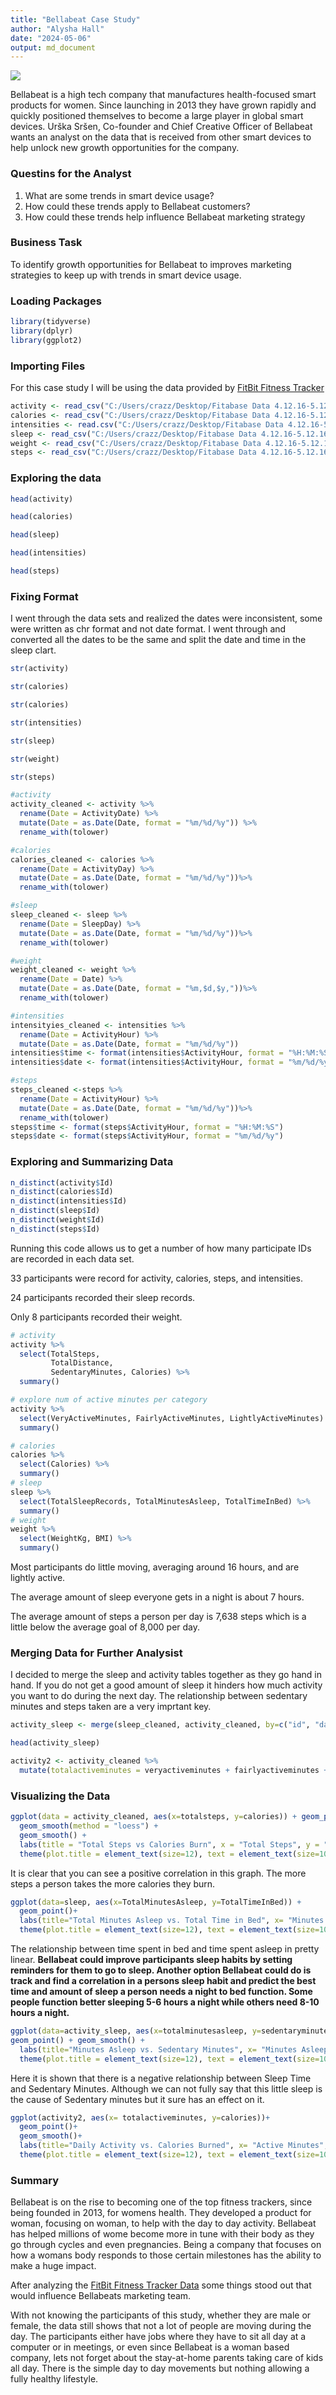 ```yaml
---
title: "Bellabeat Case Study"
author: "Alysha Hall"
date: "2024-05-06"
output: md_document
---
```


![](Bellabeat-logo.webp)

Bellabeat is a high tech company that manufactures health-focused smart products for women. Since launching in 2013 they have grown rapidly and quickly positioned themselves to become a large player in global smart devices. Urška Sršen, Co-founder and Chief Creative Officer of Bellabeat wants an analyst on the data that is received from other smart devices to help unlock new growth opportunities for the company.


### **Questins for the Analyst**

1. What are some trends in smart device usage?
2. How could these trends apply to Bellabeat customers?
3. How could these trends help influence Bellabeat marketing strategy


### **Business Task**

To identify growth opportunities for Bellabeat to improves marketing strategies to keep up with trends in smart device usage.


### **Loading Packages**

```r
library(tidyverse)
library(dplyr)
library(ggplot2)
```


### **Importing Files**

For this case study I will be using the data provided by [FitBit Fitness Tracker](https://www.kaggle.com/datasets/arashnic/fitbit)

```r
activity <- read_csv("C:/Users/crazz/Desktop/Fitabase Data 4.12.16-5.12.16/dailyActivity_merged.csv")
calories <- read_csv("C:/Users/crazz/Desktop/Fitabase Data 4.12.16-5.12.16/dailyCalories_merged.csv")
intensities <- read.csv("C:/Users/crazz/Desktop/Fitabase Data 4.12.16-5.12.16/hourlyIntensities_merged.csv")
sleep <- read_csv("C:/Users/crazz/Desktop/Fitabase Data 4.12.16-5.12.16/sleepDay_merged.csv")
weight <- read_csv("C:/Users/crazz/Desktop/Fitabase Data 4.12.16-5.12.16/weightLogInfo_merged.csv")
steps <- read_csv("C:/Users/crazz/Desktop/Fitabase Data 4.12.16-5.12.16/hourlySteps_merged.csv")
```
### **Exploring the data**

```r
head(activity)
```
```r
head(calories)
```

```r
head(sleep)
```

```r
head(intensities)
```

```r
head(steps)
```

### **Fixing Format**

I went through the data sets and realized the dates were inconsistent, some were written as chr format and not date format. I went through and converted all the dates to be the same and split the date and time in the sleep clart. 

```r
str(activity)
```

```r
str(calories)
```

```r
str(calories)
```

```r
str(intensities)
```


```r
str(sleep)
```
```r
str(weight)
```

```r
str(steps)
```


```r
#activity
activity_cleaned <- activity %>% 
  rename(Date = ActivityDate) %>% 
  mutate(Date = as.Date(Date, format = "%m/%d/%y")) %>%
  rename_with(tolower)
```

```r
#calories
calories_cleaned <- calories %>% 
  rename(Date = ActivityDay) %>% 
  mutate(Date = as.Date(Date, format = "%m/%d/%y"))%>%
  rename_with(tolower)
```


```r
#sleep
sleep_cleaned <- sleep %>% 
  rename(Date = SleepDay) %>% 
  mutate(Date = as.Date(Date, format = "%m/%d/%y"))%>%
  rename_with(tolower)
```


```r
#weight
weight_cleaned <- weight %>%
  rename(Date = Date) %>%
  mutate(Date = as.Date(Date, format = "%m,$d,$y,"))%>%
  rename_with(tolower)
```

```r
#intensities
intensityies_cleaned <- intensities %>% 
  rename(Date = ActivityHour) %>% 
  mutate(Date = as.Date(Date, format = "%m/%d/%y"))
intensities$time <- format(intensities$ActivityHour, format = "%H:%M:%S")
intensities$date <- format(intensities$ActivityHour, format = "%m/%d/%y")
```


```r
#steps
steps_cleaned <-steps %>%
  rename(Date = ActivityHour) %>% 
  mutate(Date = as.Date(Date, format = "%m/%d/%y"))%>%
  rename_with(tolower)
steps$time <- format(steps$ActivityHour, format = "%H:%M:%S")
steps$date <- format(steps$ActivityHour, format = "%m/%d/%y")
```

### **Exploring and Summarizing Data**

```r
n_distinct(activity$Id)
n_distinct(calories$Id)
n_distinct(intensities$Id)
n_distinct(sleep$Id)
n_distinct(weight$Id)
n_distinct(steps$Id)
```

Running this code allows us to get a number of how many participate IDs are recorded in each data set. 

33 participants were record for activity, calories, steps, and intensities. 

24 participants recorded their sleep records.

Only 8 participants recorded their weight. 

```r
# activity
activity %>%  
  select(TotalSteps,
         TotalDistance,
         SedentaryMinutes, Calories) %>%
  summary()

# explore num of active minutes per category
activity %>%
  select(VeryActiveMinutes, FairlyActiveMinutes, LightlyActiveMinutes) %>%
  summary()

# calories
calories %>%
  select(Calories) %>%
  summary()
# sleep
sleep %>%
  select(TotalSleepRecords, TotalMinutesAsleep, TotalTimeInBed) %>%
  summary()
# weight
weight %>%
  select(WeightKg, BMI) %>%
  summary()
```

Most participants do little moving, averaging around 16 hours, and are lightly active.

The average amount of sleep everyone gets in a night is about 7 hours.

The average amount of steps a person per day is 7,638 steps which is a little below the average goal of 8,000 per day. 


### **Merging Data for Further Analysist**


I decided to merge the sleep and activity tables together as they go hand in hand. If you do not get a good amount of sleep it hinders how much activity you want to do during the next day. The relationship between sedentary minutes and steps taken are a very imprtant key. 

```r
activity_sleep <- merge(sleep_cleaned, activity_cleaned, by=c("id", "date"))
```

```r
head(activity_sleep)
```

```r
activity2 <- activity_cleaned %>% 
  mutate(totalactiveminutes = veryactiveminutes + fairlyactiveminutes + lightlyactiveminutes)
```

### **Visualizing the Data**


```r
ggplot(data = activity_cleaned, aes(x=totalsteps, y=calories)) + geom_point()  +
  geom_smooth(method = "loess") +
  geom_smooth() + 
  labs(title = "Total Steps vs Calories Burn", x = "Total Steps", y = "Calories")+
  theme(plot.title = element_text(size=12), text = element_text(size=10))
```


It is clear that you can see a positive correlation in this graph. The more steps a person takes the more calories they burn. 


```r
ggplot(data=sleep, aes(x=TotalMinutesAsleep, y=TotalTimeInBed)) + 
  geom_point()+ 
  labs(title="Total Minutes Asleep vs. Total Time in Bed", x= "Minutes Asleep", y= "Time in Bed")+
  theme(plot.title = element_text(size=12), text = element_text(size=10))
```

The relationship between time spent in bed and time spent asleep in pretty linear. **Bellabeat could improve participants sleep habits by setting reminders for them to go to sleep. Another option Bellabeat could do is track and find a correlation in a persons sleep habit and predict the best time and amount of sleep a person needs a night to bed function. Some people function better sleeping 5-6 hours a night while others need 8-10 hours a night.**


```r
ggplot(data=activity_sleep, aes(x=totalminutesasleep, y=sedentaryminutes)) + 
geom_point() + geom_smooth() +
  labs(title="Minutes Asleep vs. Sedentary Minutes", x= "Minutes Asleep", y="Sedentary Minutes")+
  theme(plot.title = element_text(size=12), text = element_text(size=10))
```

Here it is shown that there is a negative relationship between Sleep Time and Sedentary Minutes. Although we can not fully say that this little sleep is the cause of Sedentary minutes but it sure has an effect on it.


```r
ggplot(activity2, aes(x= totalactiveminutes, y=calories))+
  geom_point()+
  geom_smooth()+
  labs(title="Daily Activity vs. Calories Burned", x= "Active Minutes", y="Calories Burned")+
  theme(plot.title = element_text(size=12), text = element_text(size=10))
```

### **Summary**

Bellabeat is on the rise to becoming one of the top fitness trackers, since being founded in 2013, for womens health. They developed a product for woman, focusing on woman, to help with the day to day activity. Bellabeat has helped millions of wome become more in tune with their body as they go through cycles and even pregnancies. Being a company that focuses on how a womans body responds to those certain milestones has the ability to make a huge impact. 

After analyzing the [FitBit Fitness Tracker Data](https://www.kaggle.com/datasets/arashnic/fitbit) some things stood out that would influence Bellabeats marketing team. 

With not knowing the participants of this study, whether they are male or female, the data still shows that not a lot of people are moving during the day. The participants either have jobs where they have to sit all day at a computer or in meetings, or even since Bellabeat is a woman based company, lets not forget about the stay-at-home parents taking care of kids all day. There is the simple day to day movements but nothing allowing a fully healthy lifestyle. 